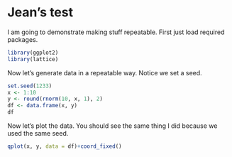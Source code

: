 Jean's test
========================================================

I am going to demonstrate making stuff repeatable.  First just load required packages.

```r
library(ggplot2)
library(lattice)
```

Now let's generate data in a repeatable way.  Notice we set a seed.
```r
set.seed(1233)
x <- 1:10
y <- round(rnorm(10, x, 1), 2)
df <- data.frame(x, y)
df
```

Now let's plot the data.  You should see the same thing I did because we used the same seed.
```r
qplot(x, y, data = df)+coord_fixed()
```

